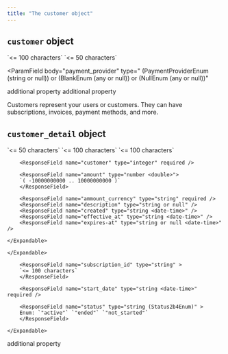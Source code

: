 ```yaml
---
title: "The customer object"
---
```


## `customer` object

<ParamField body="customer_name" type="string or null">
`<= 100 characters`
</ParamField>

<ParamField body="customer_id" type="string " required>
`<= 50 characters`
</ParamField>

<ParamField body="email" type="string <email>" required />

<ParamField
  body="payment_provider"
  type="
(PaymentProviderEnum (string or null)) or (BlankEnum (any or null)) or (NullEnum (any or null))"
></ParamField>

<ParamField body="properties" type="object or null">
    <Expandable title="">
        <ResponseField name="property name" type="string">
        additional property
        </ResponseField>
    </Expandable>

</ParamField>

<ParamField body="integration" type="object or null">
    <Expandable title="">
        <ResponseField name="property name" type="string">
        additional property
        </ResponseField>
    </Expandable>

</ParamField>

Customers represent your users or customers. They can have subscriptions,
invoices, payment methods, and more.

## `customer_detail` object

<ParamField body="customer_id" type="string " required>
`<= 50 characters`
</ParamField>

<ParamField body="email" type="string <email>" required>
`<= 100 characters`
</ParamField>

<ParamField body="customer_name" type="string or null">
`<= 100 characters`
</ParamField>

<ParamField body="balance_adjustments" type="array of objects (CustomerBalanceAdjustment)" required>
    <Expandable title="">

        <ResponseField name="customer" type="integer" required />

        <ResponseField name="amount" type="number <double>">
        `( -10000000000 .. 10000000000 )`
        </ResponseField>

        <ResponseField name="ammount_currency" type="string" required />
        <ResponseField name="description" type="string or null" />
        <ResponseField name="created" type="string <date-time>" />
        <ResponseField name="effective_at" type="string <date-time>" />
        <ResponseField name="expires-at" type="string or null <date-time>" />

    </Expandable>

</ParamField>

<ParamField body="invoices" type="array of objects (Invoice)" required>
    <Expandable title="">
        <ResponseField name="invoice_id" type="string" />
        <ResponseField name="cost_due" type="number <doubl>" />
        <ResponseField name="cost_due_currency" type="string" />
        <ResponseField name="issue_date" type="string" />
        <ResponseField name="payment_status" type="string" />
        <ResponseField name="cust_connected_to_payment_provider" type="boolean" />
        <ResponseField name="org_connected_to_cust_payment_provider" type="boolean" />
        <ResponseField name="external_payment_obj_id" type="string or null" />
        <ResponseField name="external_payment_obj_type" type="(ExternalPaymentObjTypeEnum (string or null)) or (BlankEnum (any or null)) or (NullEnum (any or null))" />
        <ResponseField name="line_items" type="array of object" />
        <ResponseField name="customer" type="object" />
        <ResponseField name="subscription" type="object" />

    </Expandable>

</ParamField>

<ParamField body="total_amount_due" type="number <double>" />

<ParamField body="subscriptions" type="array of objects (SubscriptionCustomerDetail)" required>
    <Expandable title="">
        <ResponseField name="billing_plan_name" type="string" required />
        <ResponseField name="plan_version" type="string" required />
        <ResponseField name="end_date" type="string <date-time>" required />
        <ResponseField name="auto_renew" type="boolean" />

        <ResponseField name="subscription_id" type="string" >
        `<= 100 characters`
        </ResponseField>

        <ResponseField name="start_date" type="string <date-time>" required />

        <ResponseField name="status" type="string (Status2b4Enum)" >
        Enum: `"active"` `"ended"` `"not_started"`
        </ResponseField>

    </Expandable>

</ParamField>

<ParamField body="integration" type="object or null">
    <Expandable title="">
        <ResponseField name="property name" type="string">
        additional property
        </ResponseField>
    </Expandable>

</ParamField>
